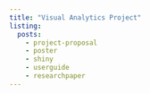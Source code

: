 ```yaml
---
title: "Visual Analytics Project"
listing:
  posts:
    - project-proposal
    - poster
    - shiny
    - userguide
    - researchpaper
---
```

